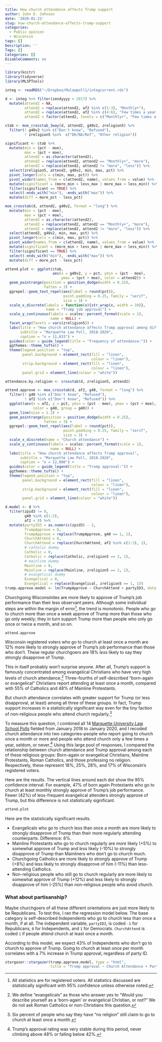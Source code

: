 ```yaml
---
title: How church attendance affects Trump support
author: John D. Johnson
date: '2020-01-23'
slug: how-church-attendance-affects-trump-support
categories:
  - Public opinion
  - Wisconsin
tags: []
Description: ''
Tags: []
Categories: []
DisableComments: no
---
```


```r
library(knitr)
library(tidyverse)
library(MLSPTools)

integ <- readRDS("~/Dropbox/Mulawpoll1/integcurrent.rds")

d <- integ %>% filter(zendyyyy > 2017) %>%
  mutate(attend2 = NA,
         attend2 = replace(attend2, af2 %in% c(1:3), "Monthly+"),
         attend2 = replace(attend2, af2 %in% c(4:6), "Few times a year or less"),
         attend2 = factor(attend2, levels = c("Monthly+", "Few times a year or less")))

ctab <- moe_crosstab_3way(d, attend2, g40v2, zreligion5) %>%
  filter(! g40v2 %in% c("Don't know", "Refused"),
         ! zreligion5 %in%  c("DK/NA/Ref", "Other religion"))

significant <- ctab %>%
  mutate(min = (pct - moe),
         max = (pct + moe),
         attend2 = as.character(attend2),
         attend2 = replace(attend2, attend2 == "Monthly+", "more"),
         attend2 = replace(attend2, attend2 != "more", "less")) %>%
  select(zreligion5, attend2, g40v2, min, max, pct) %>%
  pivot_longer(cols = c(min, max, pct)) %>%
  pivot_wider(names_from = c(attend2, name), values_from = value) %>%
  mutate(significant = (more_min > less_max | more_max < less_min)) %>%
  filter(significant == TRUE) %>%
  select(-ends_with("min"), -ends_with("max")) %>%
  mutate(diff = more_pct - less_pct)

moe_crosstab(d, attend2, g40v2, format = "long") %>%
  mutate(min = (pct - moe),
         max = (pct + moe),
         attend2 = as.character(attend2),
         attend2 = replace(attend2, attend2 == "Monthly+", "more"),
         attend2 = replace(attend2, attend2 != "more", "less")) %>%
  select(attend2, g40v2, min, max, pct) %>%
  pivot_longer(cols = c(min, max, pct)) %>%
  pivot_wider(names_from = c(attend2, name), values_from = value) %>%
  mutate(significant = (more_min > less_max | more_max < less_min)) %>%
  filter(significant == TRUE) %>%
  select(-ends_with("min"), -ends_with("max")) %>%
  mutate(diff = more_pct - less_pct)

attend.plot <- ggplot(ctab,
                      aes(x = g40v2, y = pct, ymin = (pct - moe), 
                          ymax = (pct + moe), color = attend2)) +
  geom_pointrange(position = position_dodge(width = 0.25),
                  fatten = 3) +
  ggrepel::geom_text_repel(aes(label = round(pct)),
                           point.padding = 0.25, family = "serif",
                           size = 3) +
  scale_x_discrete(labels = function(x){str_wrap(x, width = 10)},
                   name = "Trump job approval") +
  scale_y_continuous(labels = scales::percent_format(scale = 1),
                     name = NULL) +
  facet_wrap(facets = vars(zreligion5)) +
  labs(title = "How church attendance affects Trump approval among different religious groups",
       subtitle = "Marquette Law Poll, 2018-2020",
       caption = "n = 11,833") +
  guides(color = guide_legend(title = "frequency of attendance:")) +
  ggthemes::theme_tufte() +
  theme(legend.position = "top",
        panel.background = element_rect(fill = "linen",
                                        colour = "linen"),
        strip.background = element_rect(fill = "linen",
                                        colour = "linen"),
        panel.grid = element_line(colour = "white"))

attendance.by.religion <- crosstab(d, zreligion5, attend2)

attend.approve <- moe_crosstab(d, af2, g40, format = "long") %>%
  filter(! g40 %in% c("Don't know", "Refused"),
         ! af2 %in% c("Don't know", "Refused")) %>%
  ggplot(aes(x = af2, y = pct, ymin = (pct - moe), ymax = (pct + moe),
             color = g40, group = g40)) +
  geom_line(size = 1.2) +
  geom_pointrange(position = position_dodge(width = 0.25),
                  fatten = 3) +
  ggrepel::geom_text_repel(aes(label = round(pct)),
                           point.padding = 0.25, family = "serif",
                           size = 3) +
  scale_x_discrete(name = "Church attendance") +
  scale_y_continuous(labels = scales::percent_format(scale = 1),
                     name = NULL) +
  labs(title = "How church attendance affects Trump approval",
       subtitle = "Marquette Law Poll, 2018-2020",
       caption = "n = 12,000") +
  guides(color = guide_legend(title = "Trump approval:")) +
  ggthemes::theme_tufte() +
  theme(legend.position = "top",
        panel.background = element_rect(fill = "linen",
                                        colour = "linen"),
        strip.background = element_rect(fill = "linen",
                                        colour = "linen"),
        panel.grid = element_line(colour = "white"))

d.model <- d %>%
  filter(zpid3 != 9,
         g40 %in% c(1:2),
         af2 < 8) %>%
  mutate(partyID3 = as.numeric(zpid3) - 2,
         TrumpApprove = 0,
         TrumpApprove = replace(TrumpApprove, g40 == 1, 1),
         ChurchAttend = 0,
         ChurchAttend = replace(ChurchAttend, af2 %in% c(1:3), 1),
         # catholic dummy
         Catholic = 0,
         Catholic = replace(Catholic, zreligion5 == 3, 1),
         # mainline dummy
         Mainline = 0,
         Mainline = replace(Mainline, zreligion5 == 2, 1),
         # evangelical dummy
         Evangelical = 0,
         Evangelical = replace(Evangelical, zreligion5 == 1, 1))
trump.approve.model <- lm(TrumpApprove ~ ChurchAttend + partyID3, data = d.model, weights = zwave_weight)
```

Churchgoing Wisconsinites are more likely to approve of Trump's job performance than their less observant peers. Although some individual steps are within the margin of error[^1], the trend is monotonic. People who go to church more than once a week approve of Trump more than those who go only weekly; they in turn support Trump more than people who only go once or twice a month, and so on.

```r
attend.approve
```

Wisconsin registered voters who go to church at least once a month are 12% more likely to strongly approve of Trump's job performance than those who don't. These regular churchgoers are 18% *less* likely to say they strongly disapprove of Trump.

This in itself probably won't surprise anyone. After all, Trump's support is famously concentrated among evangelical Christians who have very high levels of church attendance.[^2] Three-fourths of self-described "born-again or evangelical" Christians report attending at least once a month, compared with 55% of Catholics and 48% of Mainline Protestants.

But church attendance correlates with greater support for Trump (or less disapproval, at least) among all three of these groups. In fact, Trump support increases in a statistically significant way even for the tiny faction of non-religious people who attend church regularly.[^3]

To measure this question, I combined all 14 [Marquette University Law School Polls](https://law.marquette.edu/poll/category/results-and-data/) fielded from January 2018 to January 2020, and I recoded church attendance into two categories--people who report going to church once a month or more and people who attend church only a few times a year, seldom, or never.[^4] Using this large pool of responses, I compared the relationship between church attendance and Trump approval among each of these religious groups: Born-again or evangelical Christians, Mainline Protestants, Roman Catholics, and those professing no religion. Respectively, these represent 18%, 25%, 28%, and 17% of Wisconsin's registered voters.

Here are the results. The vertical lines around each dot show the 95% confidence interval. For example, 47% of born again Protestants who go to church at least monthly strongly approve of Trump's job performance. Fewer (42%) of less-frequent evangelical attenders strongly approve of Trump, but this difference is not statistically significant.

```r
attend.plot
```

Here are the statistically significant results.

* Evangelicals who go to church less than once a month are more likely to strongly disapprove of Trump than their more regularly attending counterparts. Difference: 8%.
* Mainline Protestants who go to church regularly are *more* likely (+5%) to somewhat approve of Trump and *less* likely (-10%) to strongly disapprove of Trump than Mainliners who don't go to church much.
* Churchgoing Catholics are more likely to strongly approve of Trump (+8%) and less likely to strongly disapprove of him (-11%) than less-attending Catholics.
* Non-religious people who still go to church regularly are more likely to somewhat approve of Trump (+12%) and less likely to strongly disapprove of him (-25%) than non-religious people who avoid church.

### What about partisanship?
Maybe churchgoers of all these different orientations are just more likely to be Republicans. To test this, I ran the regression model below. The base category is self-described Independents who go to church less than once a month, if at all. The independent variable, `partyID3`, is coded `-1` for Republicans, `0` for Independents, and `1` for Democrats. `ChurchAttend` is coded `1` if people attend church at least once a month.

According to this model, we expect 43% of Independents who don't go to church to approve of Trump. Going to church at least once per month correlates with a 7% increase in Trump approval, regardless of party ID.

<div align="center"> 
```r
stargazer::stargazer(trump.approve.model, type = "html",
                     title = "Trump approval ~ Church Attendance + Party Identification")
```
</div>

[^1]: All statistics are for registered voters. All statistics discussed are statistically significant with 95% confidence unless otherwise noted.
[^2]: We define "evangelicals" as those who answer yes to "Would you describe yourself as a 'born-again' or evangelical Christian, or not?" We do not ask Roman Catholics or non-Christians this question.
[^3]: Six percent of people who say they have "no religion" still claim to go to church at least once a month.
[^4]: Trump's approval rating was very stable during this period, never climbing above 48% or falling below 42%.